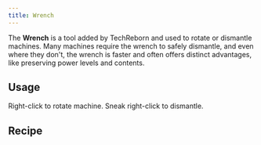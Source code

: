 ```yaml
---
title: Wrench
---
```


<ItemImage file="wrench" alt="Wrench" size="200" />

The **Wrench** is a tool added by TechReborn and used to rotate or dismantle machines. 
Many machines require the wrench to safely dismantle, and even where they don't, the wrench is faster and often offers distinct advantages, like preserving power levels and contents.

## Usage

Right-click to rotate machine. Sneak right-click to dismantle.

## Recipe

<CraftingTable recipe="input techreborn:bronze_ingot air techreborn:bronze_ingot input air techreborn:bronze_ingot air input air techreborn:bronze_ingot air output techreborn:wrench" />
